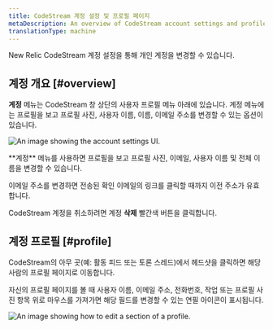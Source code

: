 ```yaml
---
title: CodeStream 계정 설정 및 프로필 페이지
metaDescription: An overview of CodeStream account settings and profile pages.
translationType: machine
---
```




New Relic CodeStream 계정 설정을 통해 개인 계정을 변경할 수 있습니다.

## 계정 개요 [#overview]

**계정** 메뉴는 CodeStream 창 상단의 사용자 프로필 메뉴 아래에 있습니다. 계정 메뉴에는 프로필을 보고 프로필 사진, 사용자 이름, 이름, 이메일 주소를 변경할 수 있는 옵션이 있습니다.

<img
  title="account settings"
  alt="An image showing the account settings UI."
  src={accountSettings2}
/>

<figcaption>
  **계정** 메뉴를 사용하면 프로필을 보고 프로필 사진, 이메일, 사용자 이름 및 전체 이름을 변경할 수 있습니다.
</figcaption>

이메일 주소를 변경하면 전송된 확인 이메일의 링크를 클릭할 때까지 이전 주소가 유효합니다.

CodeStream 계정을 취소하려면 계정 **삭제** 빨간색 버튼을 클릭합니다.

## 계정 프로필 [#profile]

CodeStream의 아무 곳(예: 활동 피드 또는 토론 스레드)에서 헤드샷을 클릭하면 해당 사람의 프로필 페이지로 이동합니다.

자신의 프로필 페이지를 볼 때 사용자 이름, 이메일 주소, 전화번호, 작업 또는 프로필 사진 항목 위로 마우스를 가져가면 해당 필드를 변경할 수 있는 연필 아이콘이 표시됩니다.

<img
  title="Edit profile"
  alt="An image showing how to edit a section of a profile."
  src={editProfile}
/>